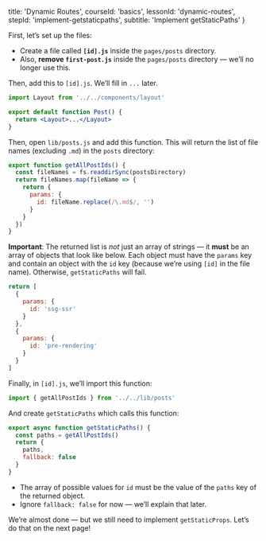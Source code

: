 
  title: 'Dynamic Routes',
  courseId: 'basics',
  lessonId: 'dynamic-routes',
  stepId: 'implement-getstaticpaths',
  subtitle: 'Implement getStaticPaths'
}

First, let’s set up the files:

- Create a file called **`[id].js`** inside the `pages/posts` directory.
- Also, **remove `first-post.js`** inside the `pages/posts` directory — we’ll no longer use this.

Then, add this to `[id].js`. We’ll fill in `...` later.

```jsx
import Layout from '../../components/layout'

export default function Post() {
  return <Layout>...</Layout>
}
```

Then, open `lib/posts.js` and add this function. This will return the list of file names (excluding `.md`) in the `posts` directory:

```jsx
export function getAllPostIds() {
  const fileNames = fs.readdirSync(postsDirectory)
  return fileNames.map(fileName => {
    return {
      params: {
        id: fileName.replace(/\.md$/, '')
      }
    }
  })
}
```

**Important**: The returned list is _not_ just an array of strings — it **must** be an array of objects that look like below. Each object must have the `params` key and contain an object with the `id` key (because we’re using `[id]` in the file name). Otherwise, `getStaticPaths` will fail.

```js
return [
  {
    params: {
      id: 'ssg-ssr'
    }
  },
  {
    params: {
      id: 'pre-rendering'
    }
  }
]
```

Finally, in `[id].js`, we’ll import this function:

```js
import { getAllPostIds } from '../../lib/posts'
```

And create `getStaticPaths` which calls this function:

```jsx
export async function getStaticPaths() {
  const paths = getAllPostIds()
  return {
    paths,
    fallback: false
  }
}
```

- The array of possible values for `id` must be the value of the `paths` key of the returned object.
- Ignore `fallback: false` for now — we’ll explain that later.

We’re almost done — but we still need to implement `getStaticProps`. Let’s do that on the next page!

